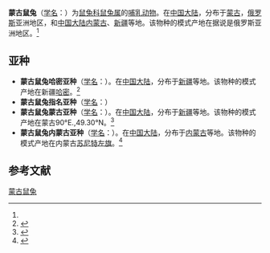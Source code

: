 {{Speciesbox
| name = 蒙古鼠兔
| status = LC
| status_system = IUCN3.1
| status_ref = <ref name=iucn>{{IUCN2008|assessors=Smith, A.T. & Johnston, C.H.|year=2008|id=41266|title=Ochotona pallasi|downloaded=10 April 2009}} Database entry includes a brief justification of why this species is of least concern.</ref>
| image = 
| genus = Ochotona
| species = pallasi
| authority = (Gray 1867)<ref name='id1248'>{{cite web| url =http://www.bioinfo.cn/db05/BjdwSpecies.php?action=view&id=1248| title =蒙古鼠兔| work =《中国动物物种编目数据库》| publisher =中国科学院微生物研究所| author =中国科学院动物研究所| accessdate =2009-04-04| deadurl =yes| archiveurl =https://web.archive.org/web/20160305071137/http://www.bioinfo.cn/db05/BjdwSpecies.php?action=view&id=1248| archivedate =2016-03-05}}</ref>
}}

'''蒙古鼠兔'''（[[学名|学名]]：{{lang|la|''Ochotona pallasi''}}）为[[鼠兔科|鼠兔科]][[鼠兔属|鼠兔属]]的[[哺乳动物|哺乳动物]]。在[[中国大陆|中国大陆]]，分布于[[蒙古|蒙古]]，[[俄罗斯|俄罗斯]]亚洲地区，和[[中国大陆|中国大陆]][[内蒙古|内蒙古]]、[[新疆|新疆]]等地。该物种的模式产地在据说是俄罗斯亚洲地区。<ref name='id1248'/>

==亚种==
*'''蒙古鼠兔哈密亚种'''（[[学名|学名]]：{{lang|la|''Ochotona pallasi hamica''}}）。在[[中国大陆|中国大陆]]，分布于[[新疆|新疆]]等地。该物种的模式产地在新疆[[哈密|哈密]]。<ref name='id1249'>{{cite web| url =http://www.bioinfo.cn/db05/BjdwSpecies.php?action=view&id=1249| title =蒙古鼠兔哈密亚种| work =《中国动物物种编目数据库》| publisher =中国科学院微生物研究所| author =中国科学院动物研究所| accessdate =2009-04-04| deadurl =yes| archiveurl =https://web.archive.org/web/20160305015920/http://www.bioinfo.cn/db05/BjdwSpecies.php?action=view&id=1249| archivedate =2016-03-05}}</ref>
*'''蒙古鼠兔指名亚种'''（[[学名|学名]]：{{lang|la|''Ochotona pallasi pallasi ''}}）
*'''蒙古鼠兔蒙古亚种'''（[[学名|学名]]：{{lang|la|''Ochotona pallasi pricei''}}）。在[[中国大陆|中国大陆]]，分布于[[新疆|新疆]]等地。该物种的模式产地在蒙古90°E.,49.30°N。<ref name='id1250'>{{cite web| url =http://www.bioinfo.cn/db05/BjdwSpecies.php?action=view&id=1250| title =蒙古鼠兔蒙古亚种| work =《中国动物物种编目数据库》| publisher =中国科学院微生物研究所| author =中国科学院动物研究所| accessdate =2009-04-04| deadurl =yes| archiveurl =https://web.archive.org/web/20160305054712/http://www.bioinfo.cn/db05/BjdwSpecies.php?action=view&id=1250| archivedate =2016-03-05}}</ref>
*'''蒙古鼠兔内蒙古亚种'''（[[学名|学名]]：{{lang|la|''Ochotona pallasi sunidica''}}）。在[[中国大陆|中国大陆]]，分布于[[内蒙古|内蒙古]]等地。该物种的模式产地在内蒙古[[苏尼特左旗|苏尼特左旗]]。<ref name='id1251'>{{cite web| url =http://www.bioinfo.cn/db05/BjdwSpecies.php?action=view&id=1251| title =蒙古鼠兔内蒙古亚种| work =《中国动物物种编目数据库》| publisher =中国科学院微生物研究所| author =中国科学院动物研究所| accessdate =2009-04-04| deadurl =yes| archiveurl =https://web.archive.org/web/20160305033039/http://www.bioinfo.cn/db05/BjdwSpecies.php?action=view&id=1251| archivedate =2016-03-05}}</ref>

== 参考文献 ==
{{reflist}}
{{Wikispecies|Ochotona  pallasi}}
{{Taxonbar|from=Q1765269}}

[[Category:鼠兔属|蒙古鼠兔]]